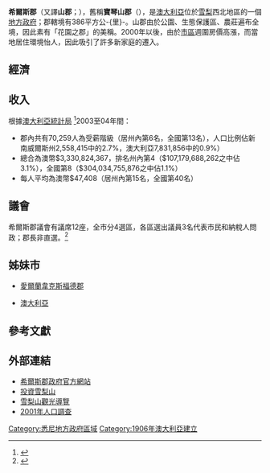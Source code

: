 {{多個問題|
{{Expand language|en}}
{{update|time=2018-01-09}}
}}
{{noteTA
|G1=地名
}}
{{Infobox Australian Place | type = lga 
| name     = 希爾斯郡
| state    = nsw
| image    = Baulkham Hills lga sydney.png
| caption  = 希爾斯郡於2016年以前的範圍
| pop      = 157243
| pop_year = {{CensusAU|2016}}
| pop_footnotes=<ref name="Census2016">{{Census 2016 AUS|id=LGA17420 |name=The Hills Shire (A)|accessdate=2017-07-05|quick=on}}</ref>
| poprank  =
| density  = 
| area     = 386<!--km2-->
| est      = 
| seat     = Castle Hill
| mayor    = 議員Michelle Byrne
| region   = [[悉尼|雪梨]]
| logo     = 
| url      = http://www.thehills.nsw.gov.au/
| stategov = Baulkham Hills、Castle Hill、Hawkesbury、Parramatta
| fedgov   = [[貝羅拉_(澳大利亞國會選區)|貝羅拉]]、[[米切爾_(澳大利亞國會選區)|米切爾]]、[[帕拉瑪塔_(澳大利亞國會選區)|帕拉瑪塔]]
| near-nw  = [[霍克斯伯里市|霍克斯伯-{里}-市]]
| near-n   = [[高士福市_(新南威尔士州)|高士福市]]
| near-ne  = [[康士比郡|康士比郡]]
| near-e   = 康士比郡
| near-w   = [[黑鎮市|黑鎮市]]
| near-sw  = 黑鎮市
| near-s   = [[帕拉瑪塔市|帕拉瑪塔市]]
| near-se  = 帕拉瑪塔市
}}

'''希爾斯郡'''（又譯'''山郡'''；{{lang-en|Hills Shire}}），舊稱'''寶琴山郡'''（{{lang-en|Baulkham Hills Shire}}），是[[澳大利亞|澳大利亞]]位於[[悉尼|雪梨]]西北地區的一個[[地方政府區域|地方政府]]；郡轄境有386平方公-{里}-。山郡由於公園、生態保護區、農莊遍布全境，因此素有「花園之郡」的美稱。2000年以後，由於[[雪梨中央商業區|市區]]週圍房價高漲，而當地居住環境怡人，因此吸引了許多新家庭的遷入。

==經濟==

==收入==
根據[[澳大利亞統計局|澳大利亞統計局]] <ref>{{cite web|publisher = [[澳大利亞統計局|澳大利亞統計局]]|title = Regional Wage and Salary Earner Statistics, Australia (catalogue no.: 5673.055.003)|url = http://abs.gov.au|accessdate = 2007-03-11|archive-date = 2011-06-29|archive-url = https://web.archive.org/web/20110629070252/http://www.abs.gov.au/|dead-url = no}}</ref>2003至04年間：
* 郡內共有70,259人為受薪階級（居州內第6名，全國第13名），人口比例佔新南威爾斯州2,558,415中的2.7%，澳大利亞7,831,856中的0.9%）
* 總合為澳幣$3,330,824,367，排名州內第4（$107,179,688,262之中佔3.1%），全國第8（$304,034,755,876之中佔1.1%）
* 每人平均為澳幣$47,408（居州內第15名，全國第40名）

== 議會 ==
希爾斯郡議會有議席12座，全市分4選區，各區選出議員3名代表市民和納稅人問政；郡長非直選。<ref name=EC>{{cite web|url = http://www.lg.elections.nsw.gov.au/LGE2008/result.Baulkham_Hills.html|title = Baulkham Hills Shire Council|work = 2008 Election results|publisher = Electoral Commission NSW|accessdate = 2009-06-16|archive-url = https://web.archive.org/web/20090921161128/http://www.lg.elections.nsw.gov.au/LGE2008/result.Baulkham_Hills.html|archive-date = 2009-09-21|dead-url = yes}}</ref>

==姊妹市==
*{{flagicon|Ireland}}[[愛爾蘭|愛爾蘭]][[韋克斯福德郡|韋克斯福德郡]]
*{{flagicon|Australia}}[[澳大利亞|澳大利亞]]{{link-en|庫塔曼德拉|Cootamundra}}

==參考文獻==
{{reflist}}

==外部連結==
* [http://www.thehills.nsw.gov.au 希爾斯郡政府官方網站] {{Wayback|url=http://www.thehills.nsw.gov.au/ |date=20150321201319 }}
* [http://www.investsydneyhills.com.au/ 投資雪梨山] {{Wayback|url=http://www.investsydneyhills.com.au/ |date=20201205081320 }}
* [http://www.sydneyhills.com.au/ 雪梨山觀光導覽] {{Wayback|url=http://www.sydneyhills.com.au/ |date=20210306065420 }}
* [http://www.abs.gov.au/ausstats/abs@census.nsf/Lookup2001Census/859189730234264ECA256BBE0083C2B6 2001年人口調查] {{Wayback|url=http://www.abs.gov.au/ausstats/abs@census.nsf/Lookup2001Census/859189730234264ECA256BBE0083C2B6 |date=20191029202527 }}

{{Sydney regions}}

{{coord|33|46|S|151|00|E|display=title|region:AU_type:adm2nd_source:dewiki}}

{{DEFAULTSORT:Hills Shire}}
[[Category:悉尼地方政府區域|Category:悉尼地方政府區域]]
[[Category:1906年澳大利亞建立|Category:1906年澳大利亞建立]]